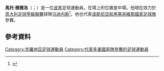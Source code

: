 {{noteTA
|G1=Football
|G2=uefa
|1=zh-hans:雅雅洛;zh-hk:查查路;zh-tw:雅雅洛;
}}
{{Infobox football biography
|name = 馬托·雅雅洛 <br/>Mayo Jajalo
|fullname = Mato Jajalo
|image =
|image_size =
|caption =
|birth_date = {{birth date and age|1988|5|25|df=y}}
|birth_place = [[南斯拉夫|南斯拉夫]][[亞伊采|亞伊采]]
|height = 1.82 m
|position = [[防守中場|防守中場]]
|currentclub = [[乌迪内斯足球俱乐部|乌迪内斯]]
|clubnumber = 8
|youthyears1 = 1993–1999
|youthclubs1 = DJK Eiche Offenbach
|youthyears2 = 1999–2007
|youthclubs2 = [[斯拉文贝鲁波足球俱乐部|斯拉文贝鲁波]]
|years1 = 2007–2009
|clubs1 = [[斯拉文贝鲁波足球俱乐部|斯拉文贝鲁波]]
|caps1 = 63
|goals1 = 8
|years2 = 2009–2011
|clubs2 = [[錫耶納足球會|錫耶納]]
|caps2 = 25
|goals2 = 0
|years3 = 2010–2011
|clubs3 = → [[科隆足球俱樂部|科隆]] (外借)
|caps3 = 30
|goals3 = 2
|years4 = 2011–2014
|clubs4 = [[科隆足球俱樂部|科隆]]
|caps4 = 60
|goals4 = 3
|years5 = 2014
|clubs5 = → [[萨拉热窝足球俱乐部|萨拉热窝]] (外借)
|caps5 = 9
|goals5 = 0
|years6 = 2014–2015
|clubs6 = [[里耶卡足球俱乐部|列積卡]]
|caps6 = 18
|goals6 = 1
|years7 = 2015–2019
|clubs7 = [[巴勒莫足球俱樂部|巴勒莫]]
|caps7 = 138
|goals7 = 6
|years8 = 2019–
|clubs8 = [[乌迪内斯足球俱乐部|乌迪内斯]]
|caps8 = 39
|goals8 = 0
|nationalyears1 = 2008–2009
|nationalteam1 = 克羅地亞U20
|nationalcaps1 = 7
|nationalgoals1 = 1
|nationalyears2 = 2007–2010
|nationalteam2 = [[克羅地亞21歲以下國家足球隊|克羅地亞U21]]
|nationalcaps2 = 21
|nationalgoals2 = 4
|nationalyears3 = 2014–2015
|nationalteam3 = [[克羅地亞國家足球隊|克羅地亞]]
|nationalcaps3 = 2
|nationalgoals3 = 0
|nationalyears4 = 2016–
|nationalteam4 = [[波斯尼亞和黑塞哥維那國家足球隊|波黑]]
|nationalcaps4 = 11
|nationalgoals4 = 0
|club-update = 2022年2月13日
|nationalteam-update = 2019年11月18日
}}

'''馬托·雅雅洛'''（{{lang-hr|Mato Jajalo}}；{{bd|1988年|5月25日}}）是一位[[波黑|波黑]]足球運動員。在場上的位置是中場。他現在效力於[[意大利足球甲級聯賽|意大利足球甲級聯賽]]球隊[[乌迪内斯足球俱乐部|乌迪内斯]]<ref>{{cite news |url=http://palermocalcio.it/it/1415/news/scheda.php?id=31009 |publisher=US Città di Palermo |language=it |title=JAJALO E' ROSANERO CONTRATTO FINO AL 2019 |access-date=28 January 2015 |date=28 January 2015 |archive-url=https://web.archive.org/web/20150129063455/http://palermocalcio.it/it/1415/news/scheda.php?id=31009 |archive-date=2015-01-29 |dead-url=yes }}</ref>。他也代表[[波斯尼亞和黑塞哥維那國家足球隊|波斯尼亞和黑塞哥維那國家足球隊]]參賽。

==參考資料==
{{Reflist}}

{{烏甸尼斯球員名單}}
{{DEFAULTSORT: Jajalo, Mato}}
[[Category:克羅地亞足球運動員|Category:克羅地亞足球運動員]]
[[Category:代表多重國家隊參賽的足球運動員|Category:代表多重國家隊參賽的足球運動員]]